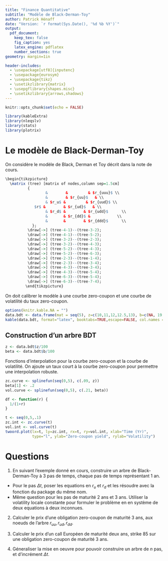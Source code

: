 ```yaml
---
title: "Finance Quantitative"
subtitle: "Modèle de Black-Derman-Toy"
author: Patrick Hénaff
date: "Version: `r format(Sys.Date(), '%d %b %Y')`"
output:
  pdf_document:
    keep_tex: false
    fig_caption: yes
    latex_engine: pdflatex
    number_sections: true
geometry: margin=1in

header-includes:
  - \usepackage[utf8]{inputenc}
  - \usepackage{eurosym}
  - \usepackage{tikz}
  - \usetikzlibrary{matrix}
  - \usepgflibrary{shapes.misc}
  - \usetikzlibrary{arrows,shadows}
---
```


```r
knitr::opts_chunk$set(echo = FALSE)
```

```r
library(kableExtra)
library(nleqslv)
library(stats)
library(plotrix)
```


# Le modèle de Black-Derman-Toy

On considère le modèle de Black, Derman et Toy décrit dans la note de cours.


```r

\begin{tikzpicture}
  \matrix (tree) [matrix of nodes,column sep=1.5cm]
          {
                  &        &         & $r_{uuu}$ \\
                  &        & $r_{uu}$   & \\
                  & $r_u$ &         & $r_{uud}$ \\
             $r$ &        & $r_{ud}$   & \\
                  & $r_d$ &        & $r_{udd}$      \\
                  &       & $r_{dd}$ &            \\
                  &       &        & $r_{ddd}$      \\
            };
          \draw[->] (tree-4-1)--(tree-3-2);
          \draw[->] (tree-4-1)--(tree-5-2);
          \draw[->] (tree-3-2)--(tree-2-3);
          \draw[->] (tree-3-2)--(tree-4-3);
          \draw[->] (tree-5-2)--(tree-4-3);
          \draw[->] (tree-5-2)--(tree-6-3);
          \draw[->] (tree-2-3)--(tree-1-4);
          \draw[->] (tree-2-3)--(tree-3-4);
          \draw[->] (tree-4-3)--(tree-3-4);
          \draw[->] (tree-4-3)--(tree-5-4);
          \draw[->] (tree-6-3)--(tree-5-4);
          \draw[->] (tree-6-3)--(tree-7-4);
         \end{tikzpicture}
```


On doit calibrer le modèle à une courbe zero-coupon et une courbe de volatilité du taux zero-coupon. 


```r
options(knitr.kable.NA = "")
data.bdt <- data.frame(mat = seq(5), z=c(10,11,12,12.5,13), b=c(NA, 19,18,17.7,17.5))
kable(data.bdt, format="latex", booktabs=TRUE,escape=FALSE, col.names = c("Maturity", "$z(t)$", "$\\beta(t)$"))
```

## Construction d'un arbre BDT

```r
z <- data.bdt$z/100
beta <- data.bdt$b/100
```

Fonctions d'interpolation pour la courbe zero-coupon et la courbe de volatilité. On ajoute un taux court à la courbe zero-coupon pour permettre une interpolation robuste.

```r
zc.curve <- splinefun(seq(0,5), c(.09, z))
beta[1] <- .2
vol.curve <- splinefun(seq(0,5), c(.21, beta))

df <- function(r) {
  1/(1+r)
}
```


```r
t <- seq(0,5,.1)
zc.int <- zc.curve(t)
vol.int <- vol.curve(t)
twoord.plot(lx=t, ly=zc.int, rx=t, ry=vol.int, xlab="Time (Yr)",
            type="l", ylab="Zero-coupon yield", rylab="Volatility")
```

# Questions

1. En suivant l'exemple donné en cours, construire un arbre de Black-Derman-Toy à 3 pas de temps, chaque pas de temps représentant 1 an.
  + Pour le pas $\Delta t$, poser les equations en $r_u$ et $r_d$ et les résoudre avec la fonction \texttt{nleqslv} du package du même nom.
  + Même question pour les pas de maturité 2 ans et 3 ans. Utiliser la volatility locale constante pour formuler le problème en en système de deux equations à deux inconnues.

2. Calculer le prix d'une obligation zero-coupon de maturité 3 ans, aux noeuds de l'arbre $r_{uu}, r_{ud}, r_{dd}$.

3. Calculer le prix d'un call Européen de maturité deux ans, strike 85 sur une obligation zero-coupon de maturité 3 ans.

4. Géneraliser la mise en oeuvre pour pouvoir construire un arbre de $n$ pas, et d'incrément $\Delta t$.


